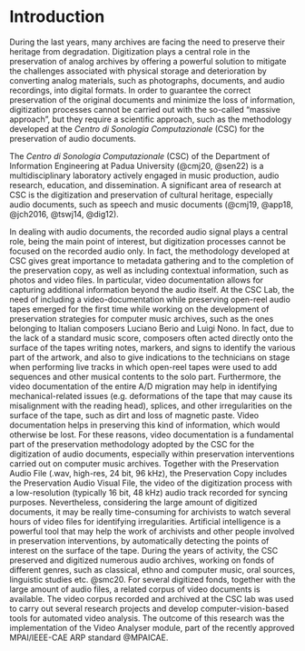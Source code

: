 # Introduction

During the last years, many archives are facing the need to preserve their heritage from degradation. Digitization plays a central role in the preservation of analog archives by offering a powerful solution to mitigate the challenges associated with physical storage and deterioration by converting analog materials, such as photographs, documents, and audio recordings, into digital formats. In order to guarantee the correct preservation of the original documents and minimize the loss of information, digitization processes cannot be carried out with the so-called “massive approach”, but they require a scientific approach, such as the methodology developed at the *Centro di Sonologia Computazionale* (CSC) for the preservation of audio documents.

The *Centro di Sonologia Computazionale* (CSC) of the Department of Information Engineering at Padua University (@cmj20, @sen22) is a multidisciplinary laboratory actively engaged in music production, audio research, education, and dissemination. A significant area of research at CSC is the digitization and preservation of cultural heritage, especially audio documents, such as speech and music documents (@cmj19, @app18, @jch2016, @tswj14, @dig12).

In dealing with audio documents, the recorded audio signal plays a central role, being the main point of interest, but digitization processes cannot be focused on the recorded audio only. In fact, the methodology developed at CSC gives great importance to metadata gathering and to the completion of the preservation copy, as well as including contextual information, such as photos and video files.
In particular, video documentation allows for capturing additional information beyond the audio itself. At the CSC Lab, the need of including a video-documentation while preserving open-reel audio tapes emerged for the first time while working on the development of preservation strategies for computer music archives, such as the ones belonging to Italian composers Luciano Berio and Luigi Nono. In fact, due to the lack of a standard music score, composers often acted directly onto the surface of the tapes writing notes, markers, and signs to identify the various part of the artwork, and also to give indications to the technicians on stage when performing live tracks in which open-reel tapes were used to add sequences and other musical contents to the solo part. 
Furthermore, the video documentation of the entire A/D migration may help in identifying mechanical-related issues (e.g. deformations of the tape that may cause its misalignment with the reading head), splices, and other irregularities on the surface of the tape, such as dirt and loss of magnetic paste. Video documentation helps in preserving this kind of information, which would otherwise be lost.
For these reasons, video documentation is a fundamental part of the preservation methodology adopted by the CSC for the digitization of audio documents, especially within preservation interventions carried out on computer music archives. Together with the Preservation Audio File (.wav, high-res, 24 bit, 96 kHz), the Preservation Copy includes the Preservation Audio Visual File, the video of the digitization process with a low-resolution (typically 16 bit, 48 kHz) audio track recorded for syncing purposes.
Nevertheless, considering the large amount of digitized documents, it may be really time-consuming for archivists to watch several hours of video files for identifying irregularities. Artificial intelligence is a powerful tool that may help the work of archivists and other people involved in preservation interventions, by automatically detecting the points of interest on the surface of the tape. During the years of activity, the CSC preserved and digitized numerous audio archives, working on fonds of different genres, such as classical, ethno and computer music, oral sources, linguistic studies etc. @smc20. For several digitized fonds, together with the large amount of audio files, a related corpus of video documents is available. The video corpus recorded and archived at the CSC lab was used to carry out several research projects and develop computer-vision-based tools for automated video analysis. The outcome of this research was the implementation of the Video Analyser module, part of the recently approved MPAI/IEEE-CAE ARP standard @MPAICAE.
